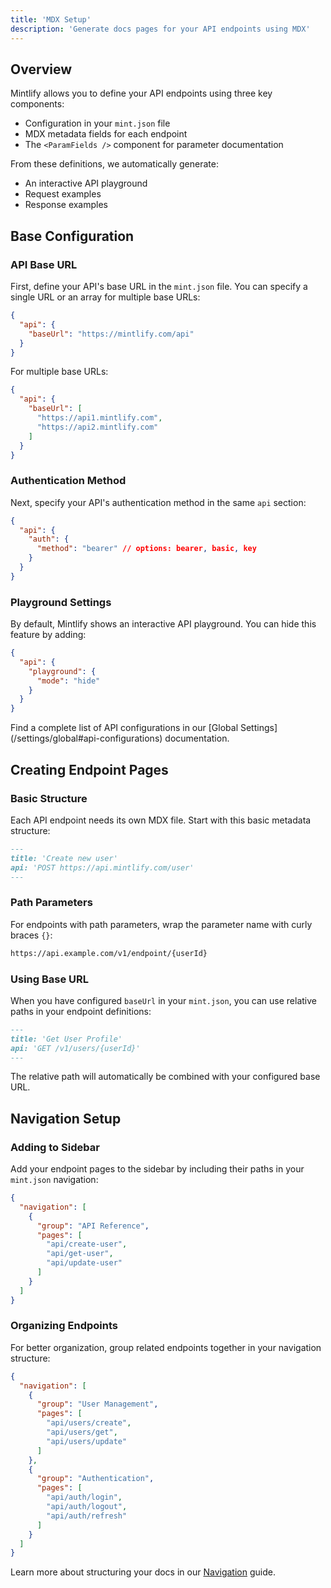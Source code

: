 ```yaml
---
title: 'MDX Setup'
description: 'Generate docs pages for your API endpoints using MDX'
---
```


## Overview

Mintlify allows you to define your API endpoints using three key components:

- Configuration in your `mint.json` file
- MDX metadata fields for each endpoint
- The `<ParamFields />` component for parameter documentation

From these definitions, we automatically generate:

- An interactive API playground
- Request examples
- Response examples

## Base Configuration

### API Base URL

First, define your API's base URL in the `mint.json` file. You can specify a single URL or an array for multiple base URLs:

```json
{
  "api": {
    "baseUrl": "https://mintlify.com/api"
  }
}
```

For multiple base URLs:

```json
{
  "api": {
    "baseUrl": [
      "https://api1.mintlify.com",
      "https://api2.mintlify.com"
    ]
  }
}
```

### Authentication Method

Next, specify your API's authentication method in the same `api` section:

```json
{
  "api": {
    "auth": {
      "method": "bearer" // options: bearer, basic, key
    }
  }
}
```

### Playground Settings

By default, Mintlify shows an interactive API playground. You can hide this feature by adding:

```json
{
  "api": {
    "playground": {
      "mode": "hide"
    }
  }
}
```

<Info>
  Find a complete list of API configurations in our [Global Settings](/settings/global#api-configurations) documentation.
</Info>

## Creating Endpoint Pages

### Basic Structure

Each API endpoint needs its own MDX file. Start with this basic metadata structure:

```md
---
title: 'Create new user'
api: 'POST https://api.mintlify.com/user'
---
```

### Path Parameters

For endpoints with path parameters, wrap the parameter name with curly braces `{}`:

```bash
https://api.example.com/v1/endpoint/{userId}
```

### Using Base URL

When you have configured `baseUrl` in your `mint.json`, you can use relative paths in your endpoint definitions:

```md
---
title: 'Get User Profile'
api: 'GET /v1/users/{userId}'
---
```

<Note>
  The relative path will automatically be combined with your configured base URL.
</Note>

## Navigation Setup

### Adding to Sidebar

Add your endpoint pages to the sidebar by including their paths in your `mint.json` navigation:

```json
{
  "navigation": [
    {
      "group": "API Reference",
      "pages": [
        "api/create-user",
        "api/get-user",
        "api/update-user"
      ]
    }
  ]
}
```

### Organizing Endpoints

For better organization, group related endpoints together in your navigation structure:

```json
{
  "navigation": [
    {
      "group": "User Management",
      "pages": [
        "api/users/create",
        "api/users/get",
        "api/users/update"
      ]
    },
    {
      "group": "Authentication",
      "pages": [
        "api/auth/login",
        "api/auth/logout",
        "api/auth/refresh"
      ]
    }
  ]
}
```

Learn more about structuring your docs in our [Navigation](/settings/navigation) guide.